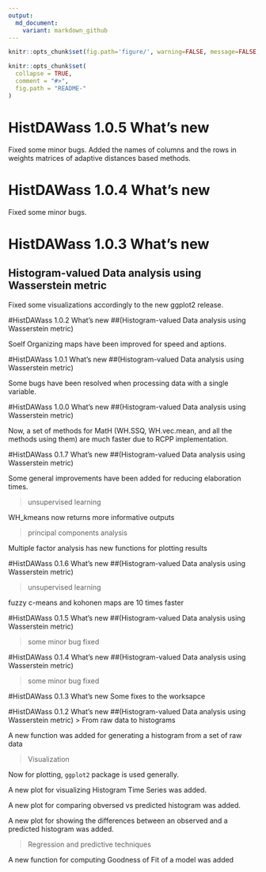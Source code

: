 ```yaml
---
output:
  md_document:
    variant: markdown_github
---
```

```r
knitr::opts_chunk$set(fig.path='figure/', warning=FALSE, message=FALSE, error=FALSE)
```
<!-- README.md is generated from README.Rmd. Please edit that file -->

```r
knitr::opts_chunk$set(
  collapse = TRUE,
  comment = "#>",
  fig.path = "README-"
)

```
# HistDAWass 1.0.5 What's new

Fixed some minor bugs. Added the names of columns and the rows in weights matrices of adaptive distances based methods. 


# HistDAWass 1.0.4 What's new

Fixed some minor bugs.


# HistDAWass 1.0.3 What's new

## Histogram-valued Data analysis using Wasserstein metric

Fixed some visualizations accordingly to the new ggplot2 release.


#HistDAWass 1.0.2 What's new
##(Histogram-valued Data analysis using Wasserstein metric)

Soelf Organizing maps have been improved for speed and aptions.

#HistDAWass 1.0.1 What's new
##(Histogram-valued Data analysis using Wasserstein metric)

Some bugs have been resolved when processing data with a single variable.

#HistDAWass 1.0.0 What's new
##(Histogram-valued Data analysis using Wasserstein metric)

Now, a set of methods for MatH (WH.SSQ, WH.vec.mean, and all the methods using them) are much faster due to RCPP implementation.

#HistDAWass 0.1.7 What's new
##(Histogram-valued Data analysis using Wasserstein metric)

Some general improvements have been added for reducing elaboration times.
 
> unsupervised learning

WH_kmeans now returns more informative outputs

> principal components analysis

Multiple factor analysis has new functions for plotting results

#HistDAWass 0.1.6 What's new
##(Histogram-valued Data analysis using Wasserstein metric)

> unsupervised learning

fuzzy c-means and kohonen maps are 10 times faster

#HistDAWass 0.1.5 What's new
##(Histogram-valued Data analysis using Wasserstein metric)

> some minor bug fixed


#HistDAWass 0.1.4 What's new
##(Histogram-valued Data analysis using Wasserstein metric)

> some minor bug fixed

#HistDAWass 0.1.3 What's new
Some fixes to the worksapce

#HistDAWass 0.1.2 What's new
##(Histogram-valued Data analysis using Wasserstein metric)
> From raw data to histograms    

A new function was added for generating a histogram from a set of raw data

> Visualization    

Now for plotting, `ggplot2` package is used generally.

A new plot for visualizing Histogram Time Series was added.

A new plot for comparing obversed vs predicted histogram was added.

A new plot for showing the differences between an observed and a predicted histogram was added.

> Regression and predictive techniques

A new function for computing Goodness of Fit of a model was added 

